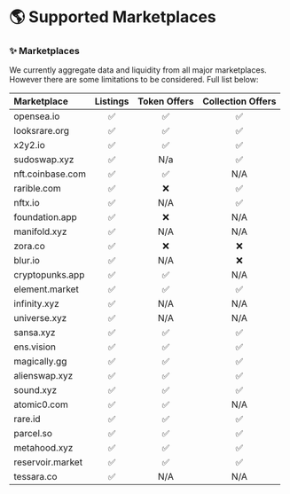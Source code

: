 # 🌎 Supported Marketplaces

### ✨ Marketplaces

We currently aggregate data and liquidity from all major marketplaces. However there are some limitations to be considered.
Full list below:

| Marketplace       | Listings | Token Offers | Collection Offers |
| :----             | :----:   | :----:       | :----:            | 
| opensea.io        | ✅       | ✅           | ✅                |
| looksrare.org     | ✅       | ✅           | ✅                |
| x2y2.io           | ✅       | ✅           | ✅                |
| sudoswap.xyz      | ✅       | N/a          | ✅                |
| nft.coinbase.com  | ✅       | ✅           | N/A               |
| rarible.com       | ✅       | ❌           | ✅                |
| nftx.io           | ✅       | N/A          | ✅                |
| foundation.app    | ✅       | ❌           | N/A               |
| manifold.xyz      | ✅       | N/A          | N/A               |
| zora.co           | ✅       | ❌           | ❌                |
| blur.io           | ✅       | N/A          | ❌                |
| cryptopunks.app   | ✅       | ✅           | N/A               |
| element.market    | ✅       | ✅           | ✅                |
| infinity.xyz      | ✅       | N/A          | N/A               |
| universe.xyz      | ✅       | N/A          | N/A               |
| sansa.xyz         | ✅       | ✅           | ✅                |
| ens.vision        | ✅       | ✅           | ✅                |
| magically.gg      | ✅       | ✅           | ✅                |
| alienswap.xyz     | ✅       | ✅           | ✅                |
| sound.xyz         | ✅       | ✅           | ✅                |
| atomic0.com       | ✅       | ✅           | N/A               |
| rare.id           | ✅       | ✅           | ✅                |
| parcel.so         | ✅       | ✅           | ✅                |
| metahood.xyz      | ✅       | ✅           | ✅                |
| reservoir.market  | ✅       | ✅           | ✅                |
| tessara.co        | ✅       | N/A          | N/A               |


